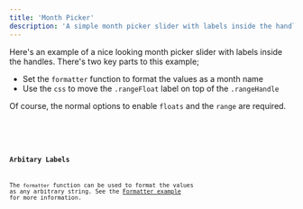 ```yaml
---
title: 'Month Picker'
description: 'A simple month picker slider with labels inside the handles'
---
```






Here's an example of a nice looking month picker slider with labels inside the handles.
There's two key parts to this example;
- Set the `formatter` function to format the values as a month name
- Use the `css` to move the `.rangeFloat` label on top of the `.rangeHandle`

Of course, the normal options to enable `floats` and the `range` are required.


<Demo name="Price Range" panel="css" client:visible>
  <MonthPicker client:visible />
</Demo>

<Demo panel="css" client:visible>
  <Code slot="svelte" code={cleanImport(MonthPickerRaw)} lang="svelte" />
  <Code slot="css" code={MonthPickerCss} lang="css" />
</Demo>


### Arbitary Labels

The `formatter` function can be used to format the values as any arbitrary string.
See the [Formatter example](../examples/formatter#multiple-formatters) for more information.
